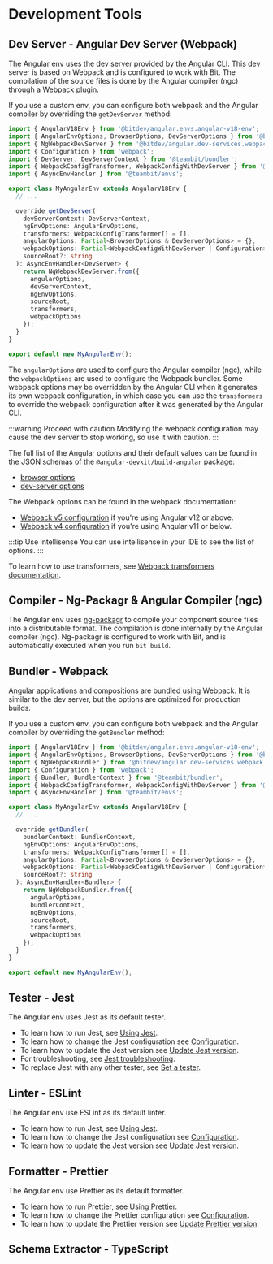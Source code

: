 # Development Tools

## Dev Server - Angular Dev Server (Webpack)
The Angular env uses the dev server provided by the Angular CLI.
This dev server is based on Webpack and is configured to work with Bit.
The compilation of the source files is done by the Angular compiler (ngc) through a Webpack plugin.

If you use a custom env, you can configure both webpack and the Angular compiler by overriding the `getDevServer` method:
```ts
import { AngularV18Env } from '@bitdev/angular.envs.angular-v18-env';
import { AngularEnvOptions, BrowserOptions, DevServerOptions } from '@bitdev/angular.dev-services.common';
import { NgWebpackDevServer } from '@bitdev/angular.dev-services.webpack';
import { Configuration } from 'webpack';
import { DevServer, DevServerContext } from '@teambit/bundler';
import { WebpackConfigTransformer, WebpackConfigWithDevServer } from '@teambit/webpack';
import { AsyncEnvHandler } from '@teambit/envs';

export class MyAngularEnv extends AngularV18Env {
  // ...

  override getDevServer(
    devServerContext: DevServerContext,
    ngEnvOptions: AngularEnvOptions,
    transformers: WebpackConfigTransformer[] = [],
    angularOptions: Partial<BrowserOptions & DevServerOptions> = {},
    webpackOptions: Partial<WebpackConfigWithDevServer | Configuration> = {},
    sourceRoot?: string
  ): AsyncEnvHandler<DevServer> {
    return NgWebpackDevServer.from({
      angularOptions,
      devServerContext,
      ngEnvOptions,
      sourceRoot,
      transformers,
      webpackOptions
    });
  }
}

export default new MyAngularEnv();
```

The `angularOptions` are used to configure the Angular compiler (ngc), while the `webpackOptions` are used to configure the Webpack bundler.
Some webpack options may be overridden by the Angular CLI when it generates its own webpack configuration,
in which case you can use the `transformers` to override the webpack configuration after it was generated by the Angular CLI.

:::warning Proceed with caution
Modifying the webpack configuration may cause the dev server to stop working, so use it with caution.
:::

The full list of the Angular options and their default values can be found in the JSON schemas of the `@angular-devkit/build-angular` package:
- [browser options](https://github.com/angular/angular-cli/blob/main/packages/angular_devkit/build_angular/src/builders/browser/schema.json)
- [dev-server options](https://github.com/angular/angular-cli/blob/main/packages/angular_devkit/build_angular/src/builders/dev-server/schema.json)

The Webpack options can be found in the webpack documentation:
- [Webpack v5 configuration](https://webpack.js.org/configuration/) if you're using Angular v12 or above.
- [Webpack v4 configuration](https://v4.webpack.js.org/configuration/) if you're using Angular v11 or below.

:::tip Use intellisense
You can use intellisense in your IDE to see the list of options.
:::

To learn how to use transformers, see [Webpack transformers documentation](reference/webpack/webpack-config#webpack-transformers).

## Compiler - Ng-Packagr & Angular Compiler (ngc)

The Angular env uses [ng-packagr](https://github.com/ng-packagr/ng-packagr) to compile your component
source files into a distributable format. The compilation is done internally by the Angular compiler (ngc).
Ng-packagr is configured to work with Bit, and is automatically executed when you run `bit build`.

## Bundler - Webpack

Angular applications and compositions are bundled using Webpack. It is similar to the dev server,
but the options are optimized for production builds.

If you use a custom env, you can configure both webpack and the Angular compiler by overriding the `getBundler` method:
```ts
import { AngularV18Env } from '@bitdev/angular.envs.angular-v18-env';
import { AngularEnvOptions, BrowserOptions, DevServerOptions } from '@bitdev/angular.dev-services.common';
import { NgWebpackBundler } from '@bitdev/angular.dev-services.webpack';
import { Configuration } from 'webpack';
import { Bundler, BundlerContext } from '@teambit/bundler';
import { WebpackConfigTransformer, WebpackConfigWithDevServer } from '@teambit/webpack';
import { AsyncEnvHandler } from '@teambit/envs';

export class MyAngularEnv extends AngularV18Env {
  // ...

  override getBundler(
    bundlerContext: BundlerContext,
    ngEnvOptions: AngularEnvOptions,
    transformers: WebpackConfigTransformer[] = [],
    angularOptions: Partial<BrowserOptions & DevServerOptions> = {},
    webpackOptions: Partial<WebpackConfigWithDevServer | Configuration> = {},
    sourceRoot?: string
  ): AsyncEnvHandler<Bundler> {
    return NgWebpackBundler.from({
      angularOptions,
      bundlerContext,
      ngEnvOptions,
      sourceRoot,
      transformers,
      webpackOptions
    });
  }
}

export default new MyAngularEnv();
```

## Tester - Jest

The Angular env uses Jest as its default tester.

- To learn how to run Jest, see [Using Jest](#).
- To learn how to change the Jest configuration see [Configuration](#).
- To learn how to update the Jest version see [Update Jest version](#).
- For troubleshooting, see [Jest troubleshooting](#).
- To replace Jest with any other tester, see [Set a tester](#).

## Linter - ESLint

The Angular env use ESLint as its default linter.

- To learn how to run Jest, see [Using Jest](#).
- To learn how to change the Jest configuration see [Configuration](#).
- To learn how to update the Jest version see [Update Jest version](#).

## Formatter - Prettier

The Angular env use Prettier as its default formatter.

- To learn how to run Prettier, see [Using Prettier](#).
- To learn how to change the Prettier configuration see [Configuration](#).
- To learn how to update the Prettier version see [Update Prettier version](#).

## Schema Extractor - TypeScript
